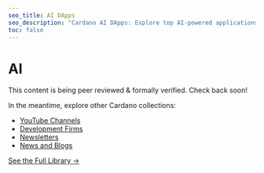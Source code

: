 ```yaml
---
seo_title: AI DApps
seo_description: "Cardano AI DApps: Explore top AI-powered applications on the Cardano blockchain. Enjoy security, speed, and predictability for AI agents, LLMs, & more."
toc: false
---
```


# AI

This content is being peer reviewed & formally verified. Check back soon!

In the meantime, explore other Cardano collections:

- [YouTube Channels](/community/youtube)
- [Development Firms](/development/dev_teams)
- [Newsletters](/community/newsletters)
- [News and Blogs](/community/news_and_blogs)

[See the Full Library →](/all_pages)
